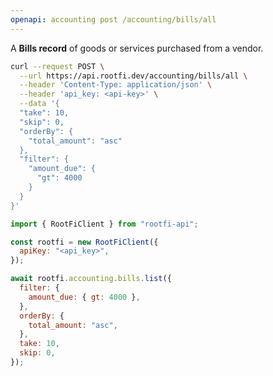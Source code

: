 ```yaml
---
openapi: accounting post /accounting/bills/all
---
```


A **Bills record** of goods or services purchased from a vendor.

<RequestExample>

```bash cURL
curl --request POST \
  --url https://api.rootfi.dev/accounting/bills/all \
  --header 'Content-Type: application/json' \
  --header 'api_key: <api-key>' \
  --data '{
  "take": 10,
  "skip": 0,
  "orderBy": {
    "total_amount": "asc"
  },
  "filter": {
    "amount_due": {
      "gt": 4000
    }
  }
}'
```

```javascript NodeJS
import { RootFiClient } from "rootfi-api";

const rootfi = new RootFiClient({
  apiKey: "<api_key>",
});

await rootfi.accounting.bills.list({
  filter: {
    amount_due: { gt: 4000 },
  },
  orderBy: {
    total_amount: "asc",
  },
  take: 10,
  skip: 0,
});
```

</RequestExample>
